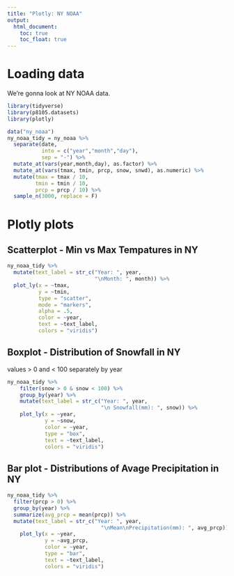 ```yaml
---
title: "Plotly: NY NOAA"
output: 
  html_document:
    toc: true
    toc_float: true
---
```

# Loading data
We're gonna look at NY NOAA data. 

```r
library(tidyverse)
library(p8105.datasets)
library(plotly)
```

```r
data("ny_noaa")
ny_noaa_tidy = ny_noaa %>% 
  separate(date, 
           into = c("year","month","day"), 
           sep = "-") %>% 
  mutate_at(vars(year,month,day), as.factor) %>% 
  mutate_at(vars(tmax, tmin, prcp, snow, snwd), as.numeric) %>% 
  mutate(tmax = tmax / 10,
         tmin = tmin / 10,
         prcp = prcp / 10) %>% 
  sample_n(3000, replace = F)
```

# Plotly plots

## Scatterplot - Min vs Max Tempatures in NY

```r
ny_noaa_tidy %>% 
  mutate(text_label = str_c("Year: ", year,
                            "\nMonth: ", month)) %>% 
  plot_ly(x = ~tmax, 
          y = ~tmin, 
          type = "scatter", 
          mode = "markers",
          alpha = .5, 
          color = ~year, 
          text = ~text_label,
          colors = "viridis")
```

## Boxplot - Distribution of Snowfall in NY
values > 0 and < 100 separately by year

```r
ny_noaa_tidy %>%
    filter(snow > 0 & snow < 100) %>%
    group_by(year) %>%
    mutate(text_label = str_c("Year: ", year, 
                              "\n Snowfall(mm): ", snow)) %>%
    plot_ly(x = ~year, 
            y = ~snow, 
            color = ~year, 
            type = "box", 
            text = ~text_label,
            colors = "viridis")
```

## Bar plot - Distributions of Avage Precipitation in NY

```r
ny_noaa_tidy %>%
  filter(prcp > 0) %>%
  group_by(year) %>%
  summarize(avg_prcp = mean(prcp)) %>% 
  mutate(text_label = str_c("Year: ", year, 
                              "\nMean\nPrecipitation(mm): ", avg_prcp)) %>%
    plot_ly(x = ~year, 
            y = ~avg_prcp, 
            color = ~year, 
            type = "bar", 
            text = ~text_label,
            colors = "viridis")
```
